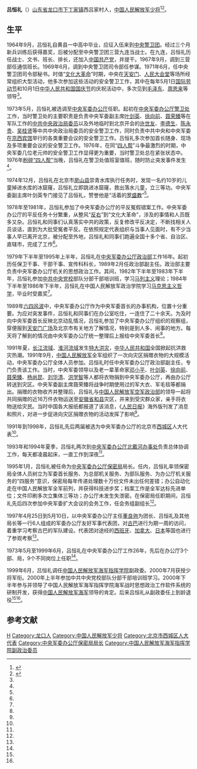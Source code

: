 '''吕恒礼'''（{{bd|1944年|9月||}}）[[山东省|山东省]][[龙口市|龙口市]][[下丁家镇|下丁家镇]]西吕家村人，[[中国人民解放军少将|中国人民解放军少将]]<ref name=lkw>{{Cite web|url =http://www.lkwww.net/news/2007-12/19328.shtml|title =龙口将军之吕恒礼|author =|date =2007-12-18|publisher =龙口网|language =|accessdate =|quote =|deadurl =yes|archiveurl =https://web.archive.org/web/20170905002219/http://www.lkwww.net/news/2007-12/19328.shtml|archivedate =2017-09-05|df =}}</ref><ref name=tuozhan>{{Cite web |url = http://www.dongfangyi.org/tuozhanshiye/zhonghuarencaiku/junrentuozhan/shaojiang/2012-07-10/12247.html |title = 少将吕恒礼 |author =  |date = 2012-07-10 |publisher = 拓展文化协会 |language =  |accessdate =  |quote =  }}{{Dead link|date=2019年10月 |bot=InternetArchiveBot |fix-attempted=yes }}</ref>。

==生平==
1964年9月，吕恒礼自黄县一中高中毕业，应征入伍来到[[中央警卫团|中央警卫团]]。经过三个月新兵训练后获得嘉奖，后被分配至中央警卫团三营九连当战士。在九连，吕恒礼历任战士、文书、班长、排长，还加入[[中国共产党|中国共产党]]，并提干。1967年9月，调到三营部任通信班长。1969年6月，调到中央警卫团司令部任参谋。1971年6月，任中央警卫团司令部秘书。时值“[[文化大革命|文化大革命]]”时期，中央在[[天安门|天安门]]、[[人民大会堂|人民大会堂]]等场所经常组织大型活动，他多次参加这些活动的安全警卫工作，其中在每年5月1日[[国际劳动节|国际劳动节]]和10月1日[[中华人民共和国国庆节|中华人民共和国国庆节]]的庆祝活动中，多次见到[[毛泽东|毛泽东]]、[[周恩来|周恩来]]等领导<ref name=lkw/>。

1973年5月，吕恒礼被选调至[[中央军委办公厅|中央军委办公厅]]任职。起初在[[中央军事委员会办公厅警卫局|中央军委办公厅警卫处]]工作，当时警卫处的主要职责是负责中央军委副主席[[叶剑英|叶剑英]]、[[徐向前|徐向前]]、[[聂荣臻|聂荣臻]]等在军队工作的[[中共中央政治局委员|中共中央政治局委员]]以及外地临时到北京开会的[[许世友|许世友]]、[[李德生_(1916年)|李德生]]、[[陈永贵|陈永贵]]、[[吴桂贤|吴桂贤]]等中共中央政治局委员的安全警卫工作，同时负责中共中央和中央军委在[[京西宾馆|京西宾馆]]举行的各类重要会议的安全警卫工作。吕恒礼多次参加首长随身、现场及多项重要会议的安全警卫工作。1976年，在同“[[四人帮|四人帮]]”斗争最激烈的时期，中央军委几位老元帅的安全警卫工作显得更为重要，当时警卫处总在紧张状态中。1976年[[粉碎四人帮|粉碎“四人帮”]]当晚，吕恒礼在警卫处值班室值班，随时防止突发事件发生<ref name=lkw/>。

1974年12月，吕恒礼在北京市[[房山区|房山县]]崇青水库执行任务时，发现一名约10岁的儿童掉进水库的冰窟窿，吕恒礼立即跳进冰窟窿，救出落水儿童，立三等功。中央军委副主席叶剑英专门接见了吕恒礼，赞誉他是“活着的[[罗盛教|罗盛教]]”<ref name=lkw/>。

1978年至1981年，吕恒礼参加了中央军委办公厅的平反冤假错案工作。中央军委办公厅的平反任务十分繁重，从整风“[[反右运动|反右]]”到“文化大革命”，涉及的事情和人员既多又杂。吕恒礼和同事们认真落实中共的政策，反复修改平反决定，不断找相关人员谈话，直到为大批受冤者平反。在依照规定代表组织与当事人见面时，有不少当事人早已离开北京，被分配至外地，吕恒礼和同事们跑遍全国十多个省、自治区、直辖市，完成了工作<ref name=lkw/>。

1979年下半年至1995年上半年，吕恒礼在[[中央军事委员会办公厅政治工作局|中央军委办公厅政治部]]工作16年。起初历任保卫干事、干部干事、宣传科科长，1989年2月任政治部副主任。政治部主要负责中央军委办公厅机关的思想政治工作。其间，1982年下半年至1983年下半年，吕恒礼参加[[中共中央党校|中共中央党校]]部队分部干部培训班，学习[[马列主义|马列主义]]理论；1984年下半年至1986年下半年，吕恒礼在中国人民解放军政治学院学习[[马克思主义哲学|马克思主义哲学]]，毕业时受嘉奖<ref name=lkw/>。

1989年[[六四风波|六四风波]]中，中央军委办公厅作为中央军委首长的办事机构，位置十分重要。为应对突发事件，吕恒礼和同事们在办公室吃住，一连住了二十余天。为及时向中央军委首长反映北京动乱情况，吕恒礼参加了中央军委办公厅组织的观察组，穿便服到[[天安门广场|天安门广场]]及北京市有关地方了解情况，特别是到人多、闹事的地方。每天将了解到的情况由中央军委办公厅统一整理后上报给中央军委首长<ref name=lkw/>。

1991年夏，[[长江流域|长江流域]]、[[淮河流域|淮河流域]]发生[[华东水灾|特大洪灾]]，[[中华人民共和国|中华人民共和国]]全国掀起抗洪救灾热潮。1991年9月，[[中国人民解放军|中国人民解放军]]全军组织了一次向灾区捐赠衣物的大规模活动，中央军委办公厅全体人员参加。吕恒礼时任中央军委办公厅政治部副主任，专门负责该工作。当时，中央军委领导以及老一辈革命家[[邓小平|邓小平]]、[[叶剑英|叶剑英]]、[[徐向前|徐向前]]、[[聂荣臻|聂荣臻]]、[[杨尚昆|杨尚昆]]、[[刘华清|刘华清]]、[[洪学智|洪学智]]等人都将衣物捐到中央军委办公厅，再由办公厅转送到灾区。中央军委副主席聂荣臻将战争时期使用过的军大衣、军毛毯等都捐出。捐赠的衣物收齐并整理后，吕恒礼与[[中国人民解放军空军政治工作部|中国人民解放军空军政治部]]的领导一起将共同捐赠的近16万件衣物运送至[[安徽省|安徽省]][[和县|和县]]灾区，并来到受灾群众家，亲手将衣物送给灾民。当时中国各大报纸都报道了该消息，《[[人民日报|人民日报]]》海外版刊发了消息和照片，对进一步促进向灾区捐赠衣物的活动发挥了影响<ref name=lkw/>。

1991年到1998年，吕恒礼先后两届被选为中央军委办公厅的北京市[[西城区|西城区]]人大代表<ref name=lkw/>。

1993年和1994年夏季，吕恒礼两次到[[中央军事委员会办公厅北戴河办事处|中央军委办公厅北戴河办事处]]负责总体协调工作，每天都凌晨起床，一直工作到深夜<ref name=lkw/>。 

1995年1月，吕恒礼被任命为[[中央军事委员会办公厅保密和档案局|中央军委办公厅保密局]]局长。任内，吕恒礼率领保密局全体人员树立为军委首长服务、为总部机关服务、为部队服务、为办公厅机关服务的“四服务”意识，保密局每年传递处理数十万份文件未出任何差错；办公自动化走在中国人民解放军全军前列，并获得科技进步奖；档案工作是全军达标先进单位；文件印刷多次立集体三等功；办公厅未发生失泄密。在保密局任职期间，吕恒礼先后四次参加中央军委扩大会议的会务工作，任会务组副组长<ref name=lkw/>。

1997年4月25日到5月10日，以中央军委办公厅主任[[董良驹|董良驹]]为团长、吕恒礼及其他局长等一行6人组成的军委办公厅友好军事代表团，对[[古巴|古巴]]进行为期一周的访问，着重学习考察古巴的军队建设。代表团对途经的[[西班牙|西班牙]]、[[加拿大|加拿大]]、[[日本|日本]]等国也进行了参观考察<ref name=lkw/>。

1973年5月至1999年6月，吕恒礼在中央军委办公厅工作26年，先后在办公厅3个部、局，9个不同岗位上任职<ref name=lkw/>。

1999年6月，吕恒礼调任[[中国人民解放军海军指挥学院|中国人民解放军海军指挥学院]]副政委。2000年7月获授少将军衔。2000年上半年参加中共中央党校部队分部干部培训班学习。2000年下半年参与并领导了中国人民解放军海军指挥学院海军战时思想政治工作软件系统的研制开发，获得[[中国人民解放军海军|中国人民解放军海军]]领导的肯定。后来吕恒礼从副政委任上到龄退役<ref name=lkw/><ref name=tuozhan/>。

==参考文献==
{{Reflist|2}}

{{DEFAULTSORT:L吕}}
[[Category:吕姓|H]]
[[Category:龙口人|Category:龙口人]]
[[Category:中国人民解放军少将|Category:中国人民解放军少将]]
[[Category:北京市西城区人大代表|Category:北京市西城区人大代表]]
[[Category:中央军委办公厅保密局局长|Category:中央军委办公厅保密局局长]]
[[Category:中国人民解放军海军指挥学院副政治委员|Category:中国人民解放军海军指挥学院副政治委员]]
